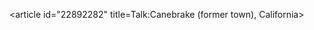 <article id="22892282" title=Talk:Canebrake (former town), California>
	<talkpage id="22892282" title="Talk:Canebrake (former town), California">
{{WikiProject California|class=Stub|importance=Low}}
	</talkpage>
</article>